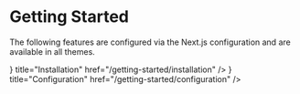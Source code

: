 
# Getting Started

The following features are configured via the Next.js configuration and are available in all themes.

<div></div>


<Cards>
  <Cards.Card
    icon={<InstallIcon />}
    title="Installation"
    href="/getting-started/installation"
  />
  <Cards.Card
    icon={<Configuration />}
    title="Configuration"
    href="/getting-started/configuration"
  />
</Cards>


